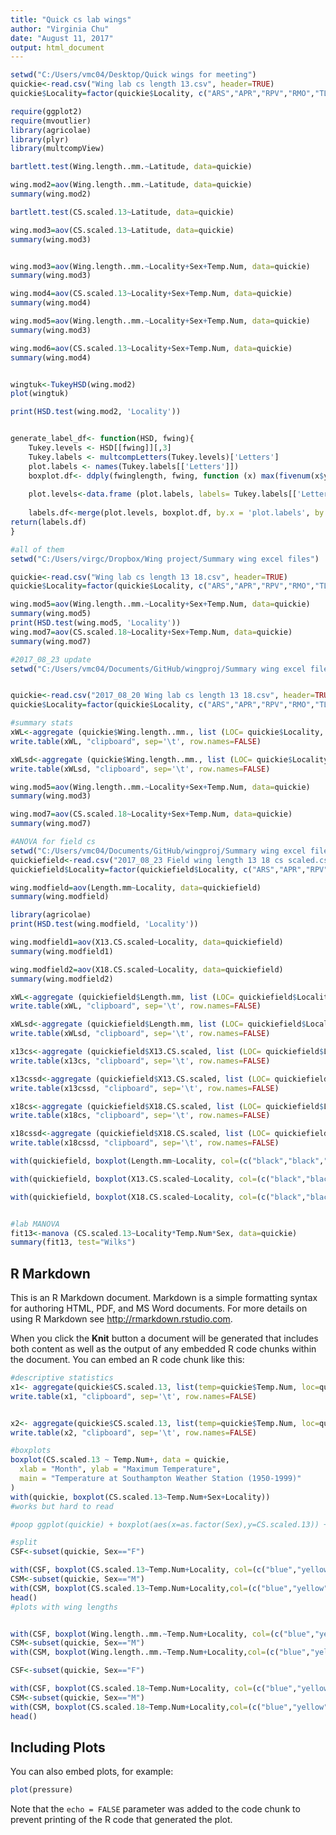 ```yaml
---
title: "Quick cs lab wings"
author: "Virginia Chu"
date: "August 11, 2017"
output: html_document
---
```


```r

setwd("C:/Users/vmc04/Desktop/Quick wings for meeting")
quickie<-read.csv("Wing lab cs length 13.csv", header=TRUE)
quickie$Locality=factor(quickie$Locality, c("ARS","APR","RPV","RMO","TLC","TPN","SJU"))

require(ggplot2)
require(mvoutlier)
library(agricolae)
library(plyr)
library(multcompView)

bartlett.test(Wing.length..mm.~Latitude, data=quickie)

wing.mod2=aov(Wing.length..mm.~Latitude, data=quickie)
summary(wing.mod2)

bartlett.test(CS.scaled.13~Latitude, data=quickie)

wing.mod3=aov(CS.scaled.13~Latitude, data=quickie)
summary(wing.mod3)


wing.mod3=aov(Wing.length..mm.~Locality+Sex+Temp.Num, data=quickie)
summary(wing.mod3)

wing.mod4=aov(CS.scaled.13~Locality+Sex+Temp.Num, data=quickie)
summary(wing.mod4)

wing.mod5=aov(Wing.length..mm.~Locality+Sex+Temp.Num, data=quickie)
summary(wing.mod3)

wing.mod6=aov(CS.scaled.13~Locality+Sex+Temp.Num, data=quickie)
summary(wing.mod4)


wingtuk<-TukeyHSD(wing.mod2)
plot(wingtuk)

print(HSD.test(wing.mod2, 'Locality'))


generate_label_df<- function(HSD, fwing){
    Tukey.levels <- HSD[[fwing]][,3]
    Tukey.labels <- multcompLetters(Tukey.levels)['Letters']
    plot.labels <- names(Tukey.labels[['Letters']])
    boxplot.df<- ddply(fwinglength, fwing, function (x) max(fivenum(x$y))+ 0.2)
    
    plot.levels<-data.frame (plot.labels, labels= Tukey.labels[['Letters']], stringsAsFactors=FALSE)
    
    labels.df<-merge(plot.levels, boxplot.df, by.x = 'plot.labels', by.y = fwing, sort = FALSE)
return(labels.df)
}

#all of them
setwd("C:/Users/virgc/Dropbox/Wing project/Summary wing excel files")

quickie<-read.csv("Wing lab cs length 13 18.csv", header=TRUE)
quickie$Locality=factor(quickie$Locality, c("ARS","APR","RPV","RMO","TLC","TPN","SJU"))

wing.mod5=aov(Wing.length..mm.~Locality+Sex+Temp.Num, data=quickie)
summary(wing.mod5)
print(HSD.test(wing.mod5, 'Locality'))
wing.mod7=aov(CS.scaled.18~Locality+Sex+Temp.Num, data=quickie)
summary(wing.mod7)

#2017_08_23 update
setwd("C:/Users/vmc04/Documents/GitHub/wingproj/Summary wing excel files")


quickie<-read.csv("2017_08_20 Wing lab cs length 13 18.csv", header=TRUE)
quickie$Locality=factor(quickie$Locality, c("ARS","APR","RPV","RMO","TLC","TPN","SJU"))

#summary stats
xWL<-aggregate (quickie$Wing.length..mm., list (LOC= quickie$Locality, TEMP= quickie$Temp.Num, Sex= quickie$Sex ),mean, na.rm=TRUE)
write.table(xWL, "clipboard", sep='\t', row.names=FALSE)

xWLsd<-aggregate (quickie$Wing.length..mm., list (LOC= quickie$Locality, TEMP= quickie$Temp.Num, Sex= quickie$Sex ),sd, na.rm=TRUE)
write.table(xWLsd, "clipboard", sep='\t', row.names=FALSE)

wing.mod5=aov(Wing.length..mm.~Locality+Sex+Temp.Num, data=quickie)
summary(wing.mod3)

wing.mod7=aov(CS.scaled.18~Locality+Sex+Temp.Num, data=quickie)
summary(wing.mod7)

#ANOVA for field cs
setwd("C:/Users/vmc04/Documents/GitHub/wingproj/Summary wing excel files")
quickiefield<-read.csv("2017_08_23 Field wing length 13 18 cs scaled.csv", header=TRUE)
quickiefield$Locality=factor(quickiefield$Locality, c("ARS","APR","RPV","RMO","TLC","TPN","SJU"))

wing.modfield=aov(Length.mm~Locality, data=quickiefield)
summary(wing.modfield)

library(agricolae)
print(HSD.test(wing.modfield, 'Locality'))

wing.modfield1=aov(X13.CS.scaled~Locality, data=quickiefield)
summary(wing.modfield1)

wing.modfield2=aov(X18.CS.scaled~Locality, data=quickiefield)
summary(wing.modfield2)

xWL<-aggregate (quickiefield$Length.mm, list (LOC= quickiefield$Locality ),mean, na.rm=TRUE)
write.table(xWL, "clipboard", sep='\t', row.names=FALSE)

xWLsd<-aggregate (quickiefield$Length.mm, list (LOC= quickiefield$Locality ),sd, na.rm=TRUE)
write.table(xWLsd, "clipboard", sep='\t', row.names=FALSE)

x13cs<-aggregate (quickiefield$X13.CS.scaled, list (LOC= quickiefield$Locality ),mean, na.rm=TRUE)
write.table(x13cs, "clipboard", sep='\t', row.names=FALSE)

x13cssd<-aggregate (quickiefield$X13.CS.scaled, list (LOC= quickiefield$Locality ),sd, na.rm=TRUE)
write.table(x13cssd, "clipboard", sep='\t', row.names=FALSE)

x18cs<-aggregate (quickiefield$X18.CS.scaled, list (LOC= quickiefield$Locality ),mean, na.rm=TRUE)
write.table(x18cs, "clipboard", sep='\t', row.names=FALSE)

x18cssd<-aggregate (quickiefield$X18.CS.scaled, list (LOC= quickiefield$Locality ),sd, na.rm=TRUE)
write.table(x18cssd, "clipboard", sep='\t', row.names=FALSE)

with(quickiefield, boxplot(Length.mm~Locality, col=(c("black","black","black","black","dimgray","dimgray", "white")),medcol=(c("white", "white","white","white","white","white","black" )), main="Field P wings-Wing length", xlab="Locality", ylab="Centroid Size (mm)"))

with(quickiefield, boxplot(X13.CS.scaled~Locality, col=(c("black","black","black","black","dimgray","dimgray", "white")),medcol=(c("white", "white","white","white","white","white","black" )), main="Field P wings-13 landmarks CS measure", xlab="Locality", ylab="Centroid Size (mm)"))

with(quickiefield, boxplot(X18.CS.scaled~Locality, col=(c("black","black","black","black","dimgray","dimgray", "white")),medcol=(c("white", "white","white","white","white","white","black" )), main="Field P wings-18 landmarks CS measure", xlab="Locality", ylab="Centroid Size (mm)"))


#lab MANOVA
fit13<-manova (CS.scaled.13~Locality*Temp.Num*Sex, data=quickie)
summary(fit13, test="Wilks")
```

## R Markdown

This is an R Markdown document. Markdown is a simple formatting syntax for authoring HTML, PDF, and MS Word documents. For more details on using R Markdown see <http://rmarkdown.rstudio.com>.

When you click the **Knit** button a document will be generated that includes both content as well as the output of any embedded R code chunks within the document. You can embed an R code chunk like this:

```r
#descriptive statistics
x1<- aggregate(quickie$CS.scaled.13, list(temp=quickie$Temp.Num, loc=quickie$Locality, sex=quickie$Sex),sd, na.rm=TRUE)
write.table(x1, "clipboard", sep='\t', row.names=FALSE)


x2<- aggregate(quickie$CS.scaled.13, list(temp=quickie$Temp.Num, loc=quickie$Locality, sex=quickie$Sex),mean, na.rm=TRUE)
write.table(x2, "clipboard", sep='\t', row.names=FALSE)

#boxplots
boxplot(CS.scaled.13 ~ Temp.Num+, data = quickie,
  xlab = "Month", ylab = "Maximum Temperature",
  main = "Temperature at Southampton Weather Station (1950-1999)"
)
with(quickie, boxplot(CS.scaled.13~Temp.Num+Sex+Locality))
#works but hard to read

#poop ggplot(quickie) + boxplot(aes(x=as.factor(Sex),y=CS.scaled.13)) + facet_wrap(~as.factor(Locality), nrow=5)

#split
CSF<-subset(quickie, Sex=="F")

with(CSF, boxplot(CS.scaled.13~Temp.Num+Locality, col=(c("blue","yellow", "red")),main="Lab reared F wings-13 landmarks CS measure", xlab="Grouping", ylab="Centroid Size (mm)"))
CSM<-subset(quickie, Sex=="M")
with(CSM, boxplot(CS.scaled.13~Temp.Num+Locality,col=(c("blue","yellow", "red")),main="Lab reared M wings-13 landmarks CS measure", xlab="Grouping", ylab="Centroid Size (mm)"))
head()
#plots with wing lengths


with(CSF, boxplot(Wing.length..mm.~Temp.Num+Locality, col=(c("blue","yellow", "red")),main="Lab reared F wings-13 landmarks CS measure", xlab="Grouping", ylab="Wing length (mm)"))
CSM<-subset(quickie, Sex=="M")
with(CSM, boxplot(Wing.length..mm.~Temp.Num+Locality,col=(c("blue","yellow", "red")),main="Lab reared M wings-13 landmarks CS measure", xlab="Grouping", ylab="Wing length (mm)"))

CSF<-subset(quickie, Sex=="F")

with(CSF, boxplot(CS.scaled.18~Temp.Num+Locality, col=(c("blue","yellow", "red")),main="Lab reared F wings-18 landmarks CS measure", xlab="Grouping", ylab="Centroid Size (mm)"))
CSM<-subset(quickie, Sex=="M")
with(CSM, boxplot(CS.scaled.18~Temp.Num+Locality,col=(c("blue","yellow", "red")),main="Lab reared M wings-18 landmarks CS measure", xlab="Grouping", ylab="Centroid Size (mm)"))
head()

```

## Including Plots

You can also embed plots, for example:

```r
plot(pressure)
```

Note that the `echo = FALSE` parameter was added to the code chunk to prevent printing of the R code that generated the plot.
